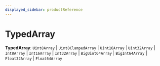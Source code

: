 ```yaml
---
displayed_sidebar: productReference
---
```



# TypedArray

 **TypedArray**: `Uint8Array` \| `Uint8ClampedArray` \| `Uint16Array` \| `Uint32Array` \| `Int8Array` \| `Int16Array` \| `Int32Array` \| `BigUint64Array` \| `BigInt64Array` \| `Float32Array` \| `Float64Array`
